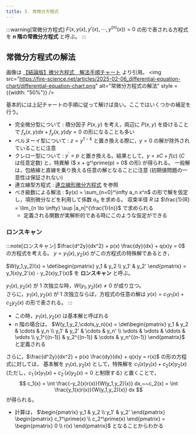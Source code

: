 ```yaml
---
title: 5. 常微分方程式
---
```


:::warning[常微分方程式]
$F(x, y(x), y'(x), \cdots, y^{(n)}(x)) = 0$ の形で表される方程式を **$n$ 階の常微分方程式** と呼ぶ。
:::

## 常微分方程式の解法
画像は [【結論版】微分方程式　解法手順チャート](https://fire-science.net/articles/differential-equation-chart) より引用。
<img src="https://fire-science.net/articles/2025-02-06_differential-equation-chart/differential-equation-chart.png" alt="常微分方程式の解法" style = {{width: "50%"}} />

基本的には上記チャートの手順に従って解けば良い。ここではいくつかの補足を行う。

- 完全微分型について : 積分因子 $P(x,y)$ を考え，両辺に $P(x,y)$ を掛けることで $f_x(x,y)dx + f_y(x,y) dy = 0$ の形になることも多い
- ベルヌーイ型について : $z = y^{1 - k}$ と置き換える際に，$y = 0$ の解が除外されていることに注意
- クレロー型について : $y^\prime = p$ と置き換える。結果として，$y = xC + f(c)$ ($C$ は任意定数) と，特異解 ($ x + g^\prime(p) = 0$ の形) が得られる。
一般解は，包絡線と直線を乗り換える任意の解となることに注意 (初期値問題の一意性は保証されない)
- 連立線型方程式 : [連立線形微分方程式](/docs/math/linear-algebra/exponential#連立線形微分方程式) を参照
- べき級数による解法 : $y(x) = \sum_{n=0}^\infty a_n x^n$ の形で解を仮定し，項別微分などを利用して係数 $a_n$ を求める。
収束半径 $R$ は $\frac{1}{R} = \lim_{n \to \infty} \sup |a_n|^{\frac{1}{n}}$ で求められる
    - 定義される関数が実解析的である時にこのような仮定ができる

### ロンスキャン
:::note[ロンスキャン]
$\frac{d^2y}{dx^2} + p(x) \frac{dy}{dx} + q(x)y = 0$ の方程式を考える。
$y = y_1(x),y_2(x)$ がこの方程式の特殊解であるとき，

$W(y_1,y_2)(x) = \det\begin{pmatrix}
y_1 & y_2 \\
y_1' & y_2'
\end{pmatrix} = y_1(x)y_2'(x) - y_2(x)y_1'(x)$ を **ロンスキャン** と呼ぶ。

$y_1(x),y_2(x)$ が 1 次独立な時，$W(y_1,y_2)(x) \neq 0$ が成り立つ。  
さらに，$y_1(x),y_2(x)$ が 1 次独立ならば，方程式の任意の解は $y(x) = c_1y_1(x) + c_2y_2(x)$ の形で表される。
:::
- この時，$y_1(x),y_2(x)$ は基本解と呼ばれる
- $n$ 階の場合は，
$W(y_1,y_2,\cdots,y_n)(x) = \det\begin{pmatrix}
y_1 & y_2 & \cdots & y_n \\
y_1' & y_2' & \cdots & y_n' \\
\vdots & \vdots & \ddots & \vdots \\
y_1^{(n-1)} & y_2^{(n-1)} & \cdots & y_n^{(n-1)}
\end{pmatrix}$ と定義される

さらに，$\frac{d^2y}{dx^2} + p(x) \frac{dy}{dx} + q(x)y = r(x)$ の形の方程式に対しては，
基本解を $y_1(x),y_2(x)$ として，特殊解を $c_1(x)y_1(x) + c_2(x)y_2(x)$ (ただし，$c_1^\prime(x)y_1(x) + c_2^\prime(x)y_2(x) = 0$ と制限する) と置くことで，
$$
c_1(x) = \int \frac{-y_2(x)r(x)}{W(y_1,y_2)(x)} dx,~~c_2(x) = \int \frac{y_1(x)r(x)}{W(y_1,y_2)(x)} dx
$$
が得られる。

- 計算は，
$\begin{pmatrix}
y_1 & y_2 \\
y_1' & y_2'
\end{pmatrix}
\begin{pmatrix}
c_1^\prime(x) \\
c_2^\prime(x)
\end{pmatrix}
=
\begin{pmatrix}
0 \\
r(x)
\end{pmatrix}$ となることからわかる